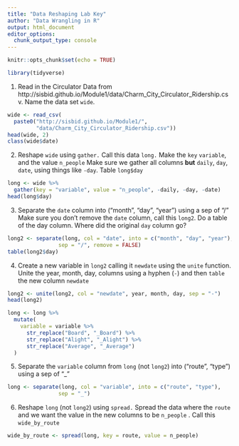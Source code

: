 ```yaml
---
title: "Data Reshaping Lab Key"
author: "Data Wrangling in R"
output: html_document
editor_options: 
  chunk_output_type: console
---
```


```r
knitr::opts_chunk$set(echo = TRUE)
```

```r
library(tidyverse)
```

1.  Read in the Circulator Data from http://sisbid.github.io/Module1/data/Charm_City_Circulator_Ridership.csv.  Name the data set `wide`.


```r
wide <- read_csv(
  paste0("http://sisbid.github.io/Module1/",
         "data/Charm_City_Circulator_Ridership.csv"))
head(wide, 2)
class(wide$date)
```


2. Reshape `wide` using `gather.`  Call this data `long.`  Make the `key`
`variable`, and the value `n_people`  Make sure we gather all columns **but**
`daily`, `day`, `date`, using things like `-day`. Table `long$day`

```r
long <- wide %>% 
  gather(key = "variable", value = "n_people", -daily, -day, -date)
head(long$day)
```


3.  Separate the `date` column into ("month", "day", "year") using a sep of "/"
Make sure you don't remove the `date` column, call this `long2`.  Do a table of the day column.  Where did the original `day` column go?
```r
long2 <- separate(long, col = "date", into = c("month", "day", "year"), 
                sep = "/", remove = FALSE)
table(long2$day)
```

4. Create a new variable in `long2` calling it `newdate` using the `unite` function.  Unite the year, month, day, columns using a hyphen (`-`) and then `table` the new column `newdate`

```r
long2 <- unite(long2, col = "newdate", year, month, day, sep = "-")
head(long2)
```

```r
long <- long %>% 
  mutate(
    variable = variable %>% 
      str_replace("Board", "_Board") %>% 
      str_replace("Alight", "_Alight") %>% 
      str_replace("Average", "_Average") 
  )
```

5.  Separate the `variable` column from `long` (not `long2`) into ("route", "type") using a sep of "_"
```r
long <- separate(long, col = "variable", into = c("route", "type"), 
                sep = "_")
```

6. Reshape `long` (not `long2`) using `spread.`  Spread the data where the `route` and we want the value in the new columns to be `n_people` .  Call this `wide_by_route`

```r
wide_by_route <- spread(long, key = route, value = n_people)
```


